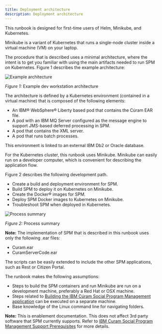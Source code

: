 ```yaml
---
title: Deployment architecture
description: Deployment architecture
---
```


This runbook is designed for first-time users of Helm, Minikube, and Kubernetes.

Minikube is a variant of Kubernetes that runs a single-node cluster inside a virtual machine (VM) on your laptop.

The procedure that is described uses a minimal architecture, where the intent is to get you familiar with using the main artifacts needed to run SPM on Kubernetes. Figure 1 describes the example architecture:

![Example architecture](../../images/dev_workstation_architecture.png)
<Caption>

*Figure 1:* Example dev workstation architecture

</Caption>

The architecture is defined by a Kubernetes environment (contained in a virtual machine) that is composed of the following elements:

* An IBM® WebSphere® Liberty based pod that contains the Cúram EAR file.
* A pod with an IBM MQ Server configured as the message engine to support JMS-based deferred processing in SPM.
* A pod that contains the XML server.
* A pod that runs batch processes.

This environment is linked to an external IBM Db2 or Oracle database.

For the Kubernetes cluster, this runbook uses Minikube. Minikube can easily run on a developer computer, which is convenient for describing the application flow.

Figure 2 describes the following development path.

* Create a build and deployment environment for SPM.
* Build SPM to deploy it on Kubernetes on Minikube.
* Create the Docker® images for SPM.
* Deploy SPM Docker images to Kubernetes on Minikube.
* Troubleshoot SPM when deployed in Kubernetes.

![Process summary](../../images/summary_process.png)
<Caption>

*Figure 2:* Process summary

</Caption>

<InlineNotification>

**Note:** The implementation of SPM that is described in this runbook uses only the following .ear files:

* Curam.ear
* CuramServerCode.ear

The scripts can be easily extended to include the other SPM applications, such as Rest or Citizen Portal.

</InlineNotification>

The runbook makes the following assumptions:

* Steps to build the SPM containers and run Minikube are run on a development machine, preferably a Red Hat or OSX machine.
* Steps related to [Building the IBM Cúram Social Program Management application](../01-deploy-spm/spm-build) can be executed on a separate machine.
* Base knowledge of the Linux command line for navigating folders.

<InlineNotification>

**Note:** This is enablement documentation. This does not affect 3rd party software that SPM currently supports. Refer to [IBM Curam Social Program Management Support Prerequisites](https://www.ibm.com/software/reports/compatibility/clarity-reports/report/html/softwareReqsForProduct?deliverableId=4250BFF0E44711E9BBE3B807AD202AB8&osPlatforms=Linux&duComponentIds=S000#sw-3)
 for more details.

</InlineNotification>
